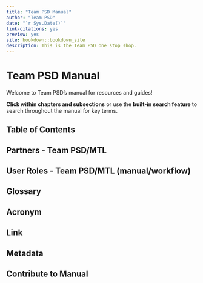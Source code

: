 ```yaml
---
title: "Team PSD Manual"
author: "Team PSD"
date: "`r Sys.Date()`"
link-citations: yes
preview: yes
site: bookdown::bookdown_site
description: This is the Team PSD one stop shop.
---
```


# Team PSD Manual

Welcome to Team PSD's manual for resources and guides!

**Click within chapters and subsections** or use the **built-in search feature** to search throughout the manual for key terms.

## Table of Contents 

## Partners - Team PSD/MTL

## User Roles - Team PSD/MTL (manual/workflow)

## Glossary

## Acronym

## Link

## Metadata

## Contribute to Manual
